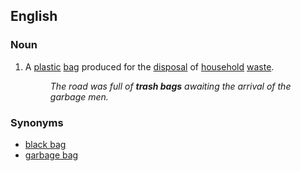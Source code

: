 ==English==

===Noun===
{{en-noun|sg=[[trash]] [[bag]]}}

# {{US}} A [[plastic]] [[bag]] produced for the [[disposal]] of [[household]] [[waste]].
#: ''The road was full of '''trash bags''' awaiting the arrival of the garbage men.''

===Synonyms===
*[[black bag]]
*[[garbage bag]]